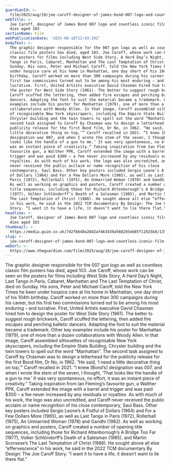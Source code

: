 ```yaml
---
guardianId: >-
  film/2025/aug/18/joe-caroff-designer-of-james-bond-007-logo-and-countless-iconic-film-posters-death-aged-103
webTitle: >-
  Joe Caroff, designer of James Bond 007 logo and countless iconic film posters,
  dies aged 103
sectionName: Film
webPublicationDate: '2025-08-18T12:43:20Z'
bodyText: >-
  The graphic designer responsible for the 007 gun logo as well as countless
  classic film posters has died, aged 103. Joe Caroff, whose work can be seen on
  the posters for films including West Side Story, A Hard Day’s Night, Last
  Tango in Paris, Cabaret, Manhattan and The Last Temptation of Christ, died on
  Sunday. His sons, Peter and Michael Caroff, told the New York Times he been
  under hospice care at his home in Manhattan, one day short of his 104th
  birthday. Caroff worked on more than 300 campaigns during his career, but his
  first two commissions turned out to be among his most enduring – and
  lucrative. First, United Artists executive David Chasman hired him to design
  the poster for West Side Story (1961). The better to suggest rough brickwork,
  Caroff scuffed the lettering, then added fire escapes and perching balletic
  dancers. Adapting the font to suit the material became a trademark. Other key
  examples include his poster for Manhattan (1979), one of more than a dozen
  collaborations with Woody Allen. In that image, Caroff assembled silhouettes
  of recognisable New York skyscrapers, including the Empire State Building,
  Chrysler building and the twin towers to spell out the word “Manhattan”. The
  second task assigned to Caroff by Chasman was to design a letterhead for the
  publicity release for the first Bond film, Dr No, in 1962. “He said, ‘I need a
  little decorative thing on top,’” Caroff recalled in 2021. “I knew [Bond’s]
  designation was 007, and when I wrote the stem of the seven, I thought, ‘That
  looks like the handle of a gun to me.’ It was very spontaneous, no effort, it
  was an instant piece of creativity.” Taking inspiration from Ian Fleming’s
  favourite gun, a Walther PPK, Caroff extended the image with a barrel and
  trigger and was paid $300 – a fee never increased by any residuals or
  royalties. As with much of his work, the logo was also uncredited, and Caroff
  never received the public acclaim or name recognition of his close
  contemporary, Saul Bass. Other key posters included Sergio Leone’s A Fistful
  of Dollars (1964) and For a Few Dollars More (1965), as well as Last Tango in
  Paris (1972), Rollerball (1975), An Unmarried Woman (1978) and Gandhi (1982).
  As well as working on graphics and posters, Caroff created a number of opening
  title sequences, including those for Richard Attenborough’s A Bridge Too Far
  (1977), Volker Schlöndorff’s Death of a Salesman (1985), and Martin Scorsese’s
  The Last Temptation of Christ (1988). He sought above all else “effervescence”
  in his work, he said in the 2022 TCM documentary By Design: The Joe Caroff
  Story. “I want it to have a life, it doesn’t want to lie there flat.”
headline: >-
  Joe Caroff, designer of James Bond 007 logo and countless iconic film posters,
  dies aged 103
thumbnail: >-
  https://media.guim.co.uk/742fb640a28d2af463439a568293eb85f11925b8/1351_212_1427_1142/500.jpg
slug: >-
  joe-caroff-designer-of-james-bond-007-logo-and-countless-iconic-film-posters-dies-aged-103
webUrl: >-
  https://www.theguardian.com/film/2025/aug/18/joe-caroff-designer-of-james-bond-007-logo-and-countless-iconic-film-posters-death-aged-103
---
```

The graphic designer responsible for the 007 gun logo as well as countless classic film posters has died, aged 103. Joe Caroff, whose work can be seen on the posters for films including West Side Story, A Hard Day’s Night, Last Tango in Paris, Cabaret, Manhattan and The Last Temptation of Christ, died on Sunday. His sons, Peter and Michael Caroff, told the New York Times he been under hospice care at his home in Manhattan, one day short of his 104th birthday. Caroff worked on more than 300 campaigns during his career, but his first two commissions turned out to be among his most enduring – and lucrative. First, United Artists executive David Chasman hired him to design the poster for West Side Story (1961). The better to suggest rough brickwork, Caroff scuffed the lettering, then added fire escapes and perching balletic dancers. Adapting the font to suit the material became a trademark. Other key examples include his poster for Manhattan (1979), one of more than a dozen collaborations with Woody Allen. In that image, Caroff assembled silhouettes of recognisable New York skyscrapers, including the Empire State Building, Chrysler building and the twin towers to spell out the word “Manhattan”. The second task assigned to Caroff by Chasman was to design a letterhead for the publicity release for the first Bond film, Dr No, in 1962. “He said, ‘I need a little decorative thing on top,’” Caroff recalled in 2021. “I knew [Bond’s] designation was 007, and when I wrote the stem of the seven, I thought, ‘That looks like the handle of a gun to me.’ It was very spontaneous, no effort, it was an instant piece of creativity.” Taking inspiration from Ian Fleming’s favourite gun, a Walther PPK, Caroff extended the image with a barrel and trigger and was paid $300 – a fee never increased by any residuals or royalties. As with much of his work, the logo was also uncredited, and Caroff never received the public acclaim or name recognition of his close contemporary, Saul Bass. Other key posters included Sergio Leone’s A Fistful of Dollars (1964) and For a Few Dollars More (1965), as well as Last Tango in Paris (1972), Rollerball (1975), An Unmarried Woman (1978) and Gandhi (1982). As well as working on graphics and posters, Caroff created a number of opening title sequences, including those for Richard Attenborough’s A Bridge Too Far (1977), Volker Schlöndorff’s Death of a Salesman (1985), and Martin Scorsese’s The Last Temptation of Christ (1988). He sought above all else “effervescence” in his work, he said in the 2022 TCM documentary By Design: The Joe Caroff Story. “I want it to have a life, it doesn’t want to lie there flat.”
